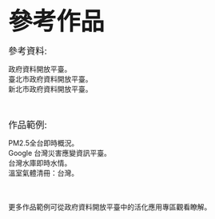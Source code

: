 <font size="10px"><div align="center"><strong>參考作品</strong></div></font>

<font size="4px"><div align="left">參考資料:</div></font>
政府資料開放平臺。
<br>臺北市政府資料開放平臺。
<br>新北市政府資料開放平臺。

<br><br><font size="4px"><div align="left">作品範例:</div></font>
PM2.5全台即時概況。
<br>Google 台灣災害應變資訊平臺。
<br>台灣水庫即時水情。
<br>溫室氣體清冊：台灣。

<br><br>更多作品範例可從政府資料開放平臺中的活化應用專區觀看瞭解。